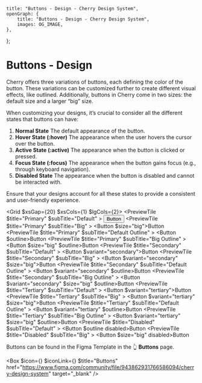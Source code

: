 
	title: "Buttons - Design - Cherry Design System",
	openGraph: {
		title: "Buttons - Design - Cherry Design System",
		images: OG_IMAGE,
	},
};

# Buttons - Design

Cherry offers three variations of buttons, each defining the color of the button. These variations can be customized further to create different visual effects, like outlined. Additionally, buttons in Cherry come in two sizes: the default size and a larger “big” size.

When customizing your designs, it’s crucial to consider all the different states that buttons can have:

1. **Normal State** The default appearance of the button.
2. **Hover State (:hover)** The appearance when the user hovers the cursor over the button.
3. **Active State (:active)** The appearance when the button is clicked or pressed.
4. **Focus State (:focus)** The appearance when the button gains focus (e.g., through keyboard navigation).
5. **Disabled State** The appearance when the button is disabled and cannot be interacted with.

Ensure that your designs account for all these states to provide a consistent and user-friendly experience.

<Grid $xsGap={20} $xsCols={1} $lgCols={2}>
	<PreviewTile
		$title="Primary"
		$subTitle="Default"
	>
		<Button>Button</Button>
	</PreviewTile>
	<PreviewTile
		$title="Primary"
		$subTitle="Big"
	>
		<Button $size="big">Button</Button>
	</PreviewTile>
	<PreviewTile
		$title="Primary"
		$subTitle="Default Outline"
	>
		<Button $outline>Button</Button>
	</PreviewTile>
	<PreviewTile
		$title="Primary"
		$subTitle="Big Outline"
	>
		<Button $size="big" $outline>Button</Button>
	</PreviewTile>
	<PreviewTile
		$title="Secondary"
		$subTitle="Default"
	>
		<Button $variant="secondary">Button</Button>
	</PreviewTile>
	<PreviewTile
		$title="Secondary"
		$subTitle="Big"
	>
		<Button $variant="secondary" $size="big">Button</Button>
	</PreviewTile>
	<PreviewTile
		$title="Secondary"
		$subTitle="Default Outline"
	>
		<Button $variant="secondary" $outline>Button</Button>
	</PreviewTile>
	<PreviewTile
		$title="Secondary"
		$subTitle="Big Outline"
	>
		<Button $variant="secondary" $size="big" $outline>Button</Button>
	</PreviewTile>
	<PreviewTile
		$title="Tertiary"
		$subTitle="Default"
	>
		<Button $variant="tertiary">Button</Button>
	</PreviewTile>
	<PreviewTile
		$title="Tertiary"
		$subTitle="Big"
	>
		<Button $variant="tertiary" $size="big">Button</Button>
	</PreviewTile>
	<PreviewTile
		$title="Tertiary"
		$subTitle="Default Outline"
	>
		<Button $variant="tertiary" $outline>Button</Button>
	</PreviewTile>
	<PreviewTile
		$title="Tertiary"
		$subTitle="Big Outline"
	>
		<Button $variant="tertiary" $size="big" $outline>Button</Button>
	</PreviewTile>
	<PreviewTile
		$title="Disabled"
		$subTitle="Default"
	>
		<Button $outline disabled>Button</Button>
	</PreviewTile>
	<PreviewTile
		$title="Disabled"
		$subTitle="Big"
	>
		<Button $size="big" disabled>Button</Button>
	</PreviewTile>
</Grid>

Buttons can be found in the Figma Template in the 👆 **Buttons** page.

<Box
	$icon={<IconFile />}
	$iconLink={<IconFigma />}
	$title="Buttons"
	href="https://www.figma.com/community/file/943862931766586094/cherry-design-system"
	target="_blank"
/>
